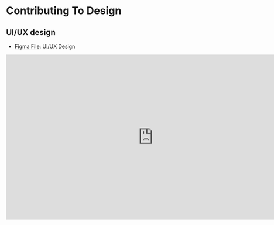# Contributing To Design

## UI/UX design

- [Figma File](https://www.figma.com/file/5IF4WStPtqjOAeRJaraB4M/Grimoire?type=design&node-id=1%3A2444&t=F5TEelkDC4Zq2Obp-1): UI/UX Design

<iframe style="border: 1px solid rgba(0, 0, 0, 0.1);" width="800" height="450" src="https://www.figma.com/embed?embed_host=share&url=https%3A%2F%2Fwww.figma.com%2Ffile%2F5IF4WStPtqjOAeRJaraB4M%2FGrimoire%3Ftype%3Ddesign%26node-id%3D37%253A1785%26t%3DtmPvurpn8X2oONx6-1" allowfullscreen></iframe>

##
